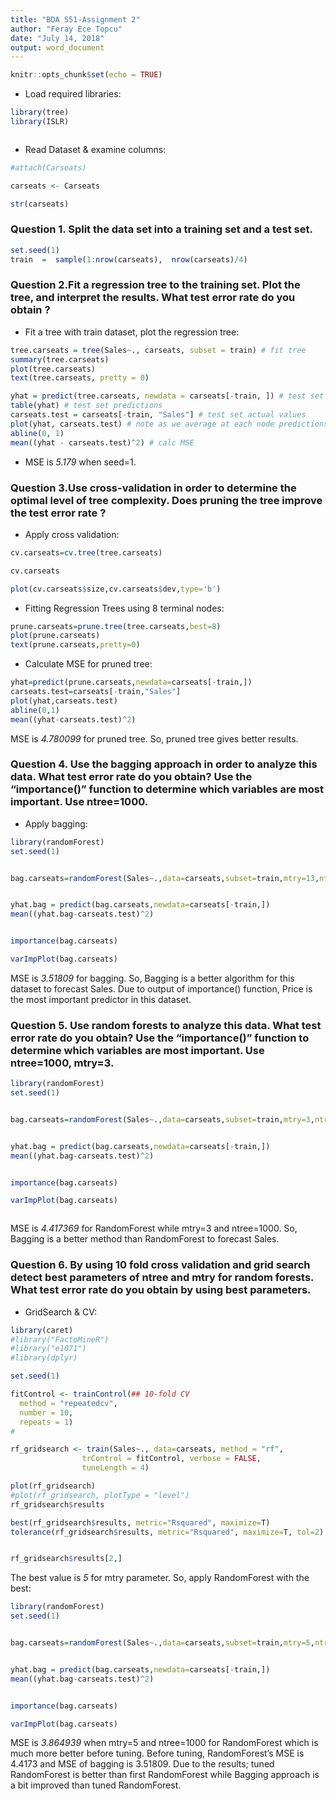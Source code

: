 ---
title: "BDA 551-Assignment 2"
author: "Feray Ece Topcu"
date: "July 14, 2018"
output: word_document
---

```{r setup, include=FALSE}
knitr::opts_chunk$set(echo = TRUE)
```

- Load required libraries:

```{r,warning=FALSE}
library(tree)
library(ISLR)



```

- Read Dataset & examine columns: 

```{r,warning=FALSE}
#attach(Carseats)

carseats <- Carseats

str(carseats)

```

### Question 1. Split the data set into a training set and a test set.



```{r,warning=FALSE}

set.seed(1)
train  =  sample(1:nrow(carseats),  nrow(carseats)/4) 


```

### Question 2.Fit a regression tree to the training set. Plot the tree, and interpret the results. What test error rate do you obtain ?



- Fit a tree with train dataset, plot the regression tree:


```{r,warning=FALSE}


tree.carseats = tree(Sales~., carseats, subset = train) # fit tree
summary(tree.carseats)
plot(tree.carseats)
text(tree.carseats, pretty = 0)

```


```{r,warning=FALSE}

yhat = predict(tree.carseats, newdata = carseats[-train, ]) # test set predictions
table(yhat) # test set predictions
carseats.test = carseats[-train, "Sales"] # test set actual values
plot(yhat, carseats.test) # note as we average at each node predictions are bunched
abline(0, 1)
mean((yhat - carseats.test)^2) # calc MSE

```

- MSE is *5.179* when seed=1. 


### Question 3.Use cross-validation in order to determine the optimal level of tree complexity. Does pruning the tree improve the test error rate ?


- Apply cross validation: 


```{r,warning=FALSE}

cv.carseats=cv.tree(tree.carseats)

cv.carseats 

plot(cv.carseats$size,cv.carseats$dev,type='b')

```

- Fitting Regression Trees using 8 terminal nodes:



```{r,warning=FALSE}

prune.carseats=prune.tree(tree.carseats,best=8)  
plot(prune.carseats)
text(prune.carseats,pretty=0)
```

- Calculate MSE for pruned tree:


```{r,warning=FALSE}

yhat=predict(prune.carseats,newdata=carseats[-train,])
carseats.test=carseats[-train,"Sales"] 
plot(yhat,carseats.test) 
abline(0,1)
mean((yhat-carseats.test)^2)

```


MSE is *4.780099* for pruned tree. So, pruned tree gives better results. 


### Question 4. Use the bagging approach in order to analyze this data. What test error rate do you obtain? Use the “importance()” function to determine which variables are most important. Use ntree=1000.

- Apply bagging:

```{r,warning=FALSE}

library(randomForest)
set.seed(1)


bag.carseats=randomForest(Sales~.,data=carseats,subset=train,mtry=13,ntree=1000,importance=TRUE) 


yhat.bag = predict(bag.carseats,newdata=carseats[-train,])
mean((yhat.bag-carseats.test)^2)  


importance(bag.carseats) 

varImpPlot(bag.carseats)

```

MSE is *3.51809* for bagging. So, Bagging is a better algorithm for this dataset to forecast Sales. Due to output of importance() function, Price is the most important predictor in this dataset.


### Question 5. Use random forests to analyze this data. What test error rate do you obtain? Use the “importance()” function to determine which variables are most important. Use ntree=1000, mtry=3.


```{r,warning=FALSE}

library(randomForest)
set.seed(1)


bag.carseats=randomForest(Sales~.,data=carseats,subset=train,mtry=3,ntree=1000,importance=TRUE) 


yhat.bag = predict(bag.carseats,newdata=carseats[-train,])
mean((yhat.bag-carseats.test)^2)  


importance(bag.carseats) 

varImpPlot(bag.carseats)



```

MSE is *4.417369* for RandomForest while mtry=3 and ntree=1000. So, Bagging is a better method than RandomForest to forecast Sales. 



### Question 6. By using 10 fold cross validation and grid search detect best parameters of ntree and mtry for random forests. What test error rate do you obtain by using best parameters.


- GridSearch & CV:



```{r,warning=FALSE}
library(caret) 
#library("FactoMineR")
#library("e1071")
#library(dplyr)

set.seed(1)

fitControl <- trainControl(## 10-fold CV
  method = "repeatedcv",
  number = 10,
  repeats = 1)
# 

rf_gridsearch <- train(Sales~., data=carseats, method = "rf", 
                trControl = fitControl, verbose = FALSE, 
                tuneLength = 4)

plot(rf_gridsearch)                       
#plot(rf_gridsearch, plotType = "level")
rf_gridsearch$results  

best(rf_gridsearch$results, metric="Rsquared", maximize=T)
tolerance(rf_gridsearch$results, metric="Rsquared", maximize=T, tol=2)


rf_gridsearch$results[2,]
```

The best value is *5* for mtry parameter. So, apply RandomForest with the best: 


```{r,warning=FALSE}

library(randomForest)
set.seed(1)


bag.carseats=randomForest(Sales~.,data=carseats,subset=train,mtry=5,ntree=1000,importance=TRUE) 


yhat.bag = predict(bag.carseats,newdata=carseats[-train,])
mean((yhat.bag-carseats.test)^2)  


importance(bag.carseats) 

varImpPlot(bag.carseats)


```

MSE is  *3.864939* when mtry=5 and ntree=1000 for RandomForest which is much more better before tuning. Before tuning, RandomForest's MSE is 4.4173 and MSE of bagging is 3.51809. Due to the results; tuned RandomForest is better than first RandomForest while Bagging approach is a bit improved than tuned RandomForest.
